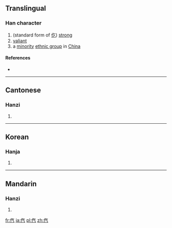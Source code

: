 ==Translingual==

===Han character===
{{Han char|rn=9|rad=人|as=04|sn=6|four=|canj=人人一弓 (OOMN)|ids=⿰亻气}}

# (standard form of [[仡]]) [[strong]]
# [[valiant]]
# a [[minority]] [[ethnic group]] in [[China]]

====References====
* {{Han ref|kx=0094.140|hdz=10122.050|uh=3439|ud=13369}}

----

==Cantonese==

===Hanzi===
{{yue-hanzi|jyut=[[go1]], [[kwok3]], [[ngaat6]]|y=go1, kwok3, ngaat6}}

# {{defn|lang=yue|sort=人04}}

----

==Korean==

===Hanja===
{{ko-hanja|hangeul=흘|rv=heul|mr=hŭl|y=hul|eumhun=날래다|ehrv=nallaeda|ehmr=nallaeda|ehy=nallayta}}

# {{defn|lang=ko|sort=人04}}

----

==Mandarin==

===Hanzi===
{{cmn-hanzi|pin=[[yì]] ([[yi4]])|wg=i<sup>4</sup>}}

# {{defn|lang=cmn|sort=人04}}

[[fr:㐹]]
[[ja:㐹]]
[[pl:㐹]]
[[zh:㐹]]